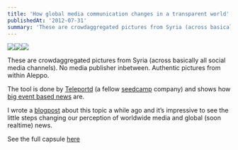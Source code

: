 ```yaml
---
title: 'How global media communication changes in a transparent world'
publishedAt: '2012-07-31'
summary: 'These are crowdaggregated pictures from Syria (across basically all social media channels). No media publisher inbetween. Authenti...'
---
```


![](https://64.media.tumblr.com/tumblr_m815rsWdRa1r5v9i8.png)![](https://64.media.tumblr.com/tumblr_m815xtXdiv1r5v9i8.png)![](https://64.media.tumblr.com/tumblr_m815y9I9s61r5v9i8.png)

These are crowdaggregated pictures from Syria (across basically all social media channels). No media publisher inbetween. Authentic pictures from within Aleppo.

The tool is done by [Teleportd](https://href.li/?http://www.teleportd.com) (a fellow [seedcamp](https://href.li/?http://www.seedcamp.com) company) and shows how [big event based news](https://href.li/?http://detectd.teleportd.com/) are.

I wrote a [blogpost](http://klinger.io/post/16812835593/sh-t-twitter-is-exciting-again) about this topic a while ago and it’s impressive to see the little steps changing our perception of worldwide media and global (soon realtime) news.

See the full capsule [here](https://href.li/?http://www.teleportd.com/capsule/c792c61e53b6e91e8b4c9e4f1309f8c1afd00174)
